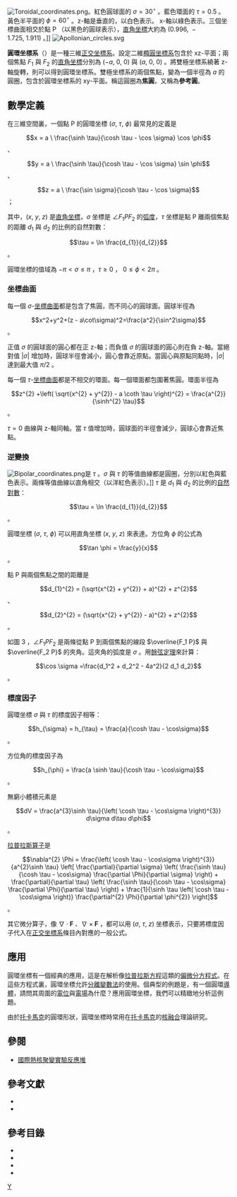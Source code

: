 [[File:Toroidal_coordinates.png|thumb]]。紅色圓球面的 <math>\sigma=30^{\circ}</math> 。藍色環面的 <math>\tau=0.5</math> 。黃色半平面的 <math>\phi=60^{\circ}</math> 。z-軸是垂直的，以白色表示。 x-軸以綠色表示。三個坐標曲面相交於點 P （以黑色的圓球表示），[[直角坐標|直角坐標]]大約為 <math>(0.996,\ - 1.725,\ 1.911)</math> 。]]
[[File:Apollonian_circles.svg|thumb]]

'''圓環坐標系'''（{{lang-en|Toroidal coordinates}}）是一種三維[[正交坐標系|正交坐標系]]。設定二維[[橢圓坐標系|橢圓坐標系]]包含於 xz-平面；兩個焦點 <math>F_{1}</math> 與 <math>F_{2}</math> 的[[直角坐標|直角坐標]]分別為 <math>( - a,\ 0,\ 0)</math> 與 <math>(a,\ 0,\ 0)</math> 。將雙極坐標系繞著 z-軸旋轉，則可以得到圓環坐標系。雙極坐標系的兩個焦點，變為一個半徑為 <math>a</math> 的圓圈，包含於圓環坐標系的 xy-平面。稱這圓圈為'''焦圓'''，又稱為'''參考圓'''。

==數學定義==
在三維空間裏，一個點 P 的圓環坐標 <math>(\sigma,\ \tau,\ \phi)</math> 最常見的定義是
:<math>x = a \ \frac{\sinh \tau}{\cosh \tau - \cos \sigma} \cos \phi</math> 、
:<math>y = a \ \frac{\sinh \tau}{\cosh \tau - \cos \sigma} \sin \phi</math> 、
:<math>z = a \ \frac{\sin \sigma}{\cosh \tau - \cos \sigma}</math> ；

其中，<math>(x,\ y,\ z)</math> 是[[直角坐標|直角坐標]]，<math>\sigma</math> 坐標是 <math>\angle F_{1} P F_{2}</math> 的[[弧度|弧度]]，<math>\tau</math> 坐標是點 P 離兩個焦點的距離 <math>d_{1}</math> 與 <math>d_{2}</math> 的比例的自然對數：
:<math>\tau = \ln \frac{d_{1}}{d_{2}}</math> 。

圓環坐標的值域為 <math> - \pi < \sigma\le\pi</math> ，<math>\tau\ge 0</math> ， <math>0\le\phi < 2\pi</math> 。

===坐標曲面===
每一個 <math>\sigma</math>-[[坐標曲面|坐標曲面]]都是包含了焦圓，而不同心的圓球面。圓球半徑為
:<math>x^2+y^2+(z - a\cot\sigma)^2=\frac{a^2}{\sin^2\sigma}</math> 。

正值 <math>\sigma</math> 的圓球面的圓心都在正 z-軸；而負值 <math>\sigma</math> 的圓球面的圓心則在負 z-軸。當絕對值 <math>\left| \sigma \right|</math> 增加時，圓球半徑會減小，圓心會靠近原點。當圓心與原點同點時，<math>\left| \sigma \right|</math> 達到最大值 <math>\pi/2</math> 。

每一個 <math>\tau</math>-[[坐標曲面|坐標曲面]]都是不相交的環面。每一個環面都包圍著焦圓。環面半徑為
:<math>z^{2} +\left( \sqrt{x^{2} + y^{2}} - a \coth \tau \right)^{2} = \frac{a^{2}}{\sinh^{2} \tau}</math> 。

<math>\tau=0</math> 曲線與 z-軸同軸。當 <math>\tau</math> 值增加時，圓球面的半徑會減少，圓球心會靠近焦點。

===逆變換===
[[File:Bipolar_coordinates.png|thumb]]是 <math>\tau</math> 。<math>\sigma</math> 與 <math>\tau</math> 的等值曲線都是圓圈，分別以紅色與藍色表示。兩條等值曲線以直角相交（以洋紅色表示）。]]
<math>\tau</math> 是 <math>d_{1}</math> 與 <math>d_{2}</math> 的比例的[[自然對數|自然對數]]：
:<math>\tau = \ln \frac{d_{1}}{d_{2}}</math> 。

圓環坐標 <math>(\sigma,\ \tau,\ \phi)</math> 可以用直角坐標 <math>(x,\ y,\ z)</math> 來表達。方位角 <math>\phi</math> 的公式為
:<math>\tan \phi = \frac{y}{x}</math> 。

點 P 與兩個焦點之間的距離是
:<math>d_{1}^{2} = (\sqrt{x^{2} + y^{2}} + a)^{2} + z^{2}</math> 、
:<math>d_{2}^{2} = (\sqrt{x^{2} + y^{2}} - a)^{2} + z^{2}</math> 。

如圖 3 ，<math>\angle F_1PF_2</math> 是兩條從點 P 到兩個焦點的線段 <math>\overline{F_1 P}</math> 與 <math>\overline{F_2 P}</math> 的夾角。這夾角的弧度是 <math>\sigma</math> 。用[[餘弦定理|餘弦定理]]來計算：
:<math>\cos \sigma =\frac{d_1^2 + d_2^2 - 4a^2}{2 d_1 d_2}</math> 。

===標度因子===
圓環坐標 <math>\sigma</math> 與 <math>\tau</math> 的標度因子相等：
:<math>h_{\sigma} = h_{\tau} = \frac{a}{\cosh \tau - \cos\sigma}</math> 。

方位角的標度因子為
:<math>h_{\phi} = \frac{a \sinh \tau}{\cosh \tau - \cos\sigma}</math> 。

無窮小體積元素是
:<math>dV = \frac{a^{3}\sinh \tau}{\left( \cosh \tau - \cos\sigma \right)^{3}} d\sigma d\tau d\phi</math> 。

[[拉普拉斯算子|拉普拉斯算子]]是
:<math>
\nabla^{2} \Phi =
\frac{\left( \cosh \tau - \cos\sigma \right)^{3}}{a^{2}\sinh \tau} 
\left[ 
\frac{\partial}{\partial \sigma}
\left( \frac{\sinh \tau}{\cosh \tau - \cos\sigma}
\frac{\partial \Phi}{\partial \sigma}
\right) + 
\frac{\partial}{\partial \tau}
\left( \frac{\sinh \tau}{\cosh \tau - \cos\sigma}
\frac{\partial \Phi}{\partial \tau}
\right) + 
\frac{1}{\sinh \tau \left( \cosh \tau - \cos\sigma \right)}
\frac{\partial^{2} \Phi}{\partial \phi^{2}}
\right]
</math> 。

其它微分算子，像 <math>\nabla \cdot \mathbf{F}</math> 、<math>\nabla \times \mathbf{F}</math> ，都可以用 <math>(\sigma,\ \tau,\ z)</math> 坐標表示，只要將標度因子代入在[[正交坐標系|正交坐標系]]條目內對應的一般公式。

==應用==
圓環坐標有一個經典的應用，這是在解析像[[拉普拉斯方程|拉普拉斯方程]]這類的[[偏微分方程式|偏微分方程式]]。在這些方程式裏，圓環坐標允許[[分離變數法|分離變數法]]的使用。個典型的例題是，有一個圓環[[導體|導體]]，請問其周圍的[[電位|電位]]與[[電場|電場]]為什麼？應用圓環坐標，我們可以精緻地分析這例題。

由於[[托卡馬克|托卡馬克]]的圓環形狀，圓環坐標時常用在[[托卡馬克|托卡馬克]]的[[核融合|核融合]]理論研究。

==參閱==
*[[國際熱核聚變實驗反應堆|國際熱核聚變實驗反應堆]]

{{正交坐標系}}

==參考文獻==
* {{cite book | author = Arfken G | date = 1970 | title = Mathematical Methods for Physicists | edition = 2nd ed. | publisher = Academic Press | location = Orlando, FL | pages = pp. 112-115}}
* {{cite journal |last=Andrews |first=Mark |year=2006 |title=Alternative separation of Laplace’s equation in toroidal coordinates and its application to electrostatics |journal=Journal of Electrostatics |volume=64|pages=664-672}}

==參考目錄==
* {{cite book | author = Morse PM, Feshbach H | year = 1953 | title = Methods of Theoretical Physics, Part I | publisher = McGraw-Hill | location = New York | pages = p. 666}} 
* {{cite book | author = Korn GA, Korn TM |year= 1961 | title = Mathematical Handbook for Scientists and Engineers | publisher = McGraw-Hill | location = New York | pages = p. 182}}
* {{cite book | author = Margenau H, Murphy GM | year = 1956 | title = The Mathematics of Physics and Chemistry | publisher = D. van Nostrand | location = New York |pages = pp. 190–192 }}
* {{cite book | author = Moon PH, Spencer DE |year= 1988 | chapter = Toroidal Coordinates (η, θ, ψ) | title = Field Theory Handbook, Including Coordinate Systems, Differential Equations, and Their Solutions | edition = 2nd ed., 3rd revised printing | publisher = Springer Verlag | location = New York | isbn = 0-387-02732-7 | pages = pp. 112–115 (Section IV, E4Ry)}}

[[Category:坐標系|Y]]